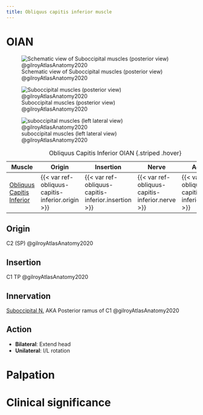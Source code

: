 ```yaml
---
title: Obliquus capitis inferior muscle
---
```


# OIAN
![Schematic view of Suboccipital muscles (posterior view) @gilroyAtlasAnatomy2020](/Alchemy Archive/Anatomy/OIANs/Muscles of the back/images/suboccipitals 3.6a gilroyAtlasAnatomy2020.png){#fig-suboccipitalmm36aagilroyAtlasAnatomy2020}

![Suboccipital muscles (posterior view) @gilroyAtlasAnatomy2020](/Alchemy Archive/Anatomy/OIANs/Muscles of the back/images/suboccipitals 3.6b gilroyAtlasAnatomy2020.png){#fig-suboccipitalmm36bagilroyAtlasAnatomy2020}

![suboccipital muscles (left lateral view) @gilroyAtlasAnatomy2020](/Alchemy Archive/Anatomy/OIANs/Muscles of the back/images/suboccipitals left lateral 3.6c gilroyAtlasAnatomy2020.png){#fig-suboccipitalmm36cagilroyAtlasAnatomy2020}

| Muscle  | Origin  | Insertion | Nerve | Action |
|--------|----------|-----------|-------|--------|
| [Obliquus Capitis Inferior]({{< var ref-obliquus-capitis-inferior.path >}}) | {{< var ref-obliquus-capitis-inferior.origin >}} | {{< var ref-obliquus-capitis-inferior.insertion >}} | {{< var ref-obliquus-capitis-inferior.nerve >}} | {{< var ref-obliquus-capitis-inferior.action >}} |
: Obliquus Capitis Inferior OIAN {.striped .hover}

## Origin
C2 (SP) @gilroyAtlasAnatomy2020

## Insertion
C1 TP @gilroyAtlasAnatomy2020

## Innervation
[Suboccipital N.]({{< var ref-suboccipital-nerve.path >}}) AKA Posterior ramus of C1 @gilroyAtlasAnatomy2020

## Action

- **Bilateral**: Extend head
- **Unilateral**: I/L rotation

# Palpation


# Clinical significance